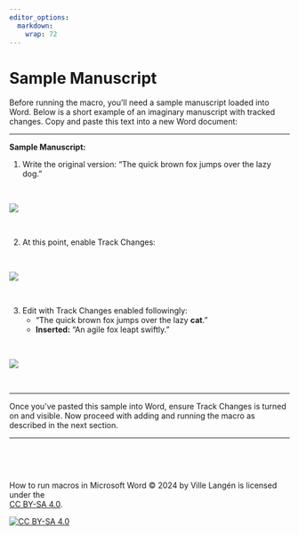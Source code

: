 ```yaml
---
editor_options: 
  markdown: 
    wrap: 72
---
```



# Sample Manuscript

Before running the macro, you’ll need a sample manuscript loaded into Word. Below is a short example of an imaginary manuscript with tracked changes. Copy and paste this text into a new Word document:

---

**Sample Manuscript:**  

1. Write the original version: "The quick brown fox jumps over the lazy dog."

\

![](images/original.png)

\

2. At this point, enable Track Changes:

\

![](images/enable_tracking.png)

\


3. Edit with Track Changes enabled followingly:  
   - "The quick brown fox jumps over the lazy **cat**."  
   - **Inserted:** "An agile fox leapt swiftly."  

\

![](images/example_manuscript.png)

\

---

Once you’ve pasted this sample into Word, ensure Track Changes is turned on and visible. Now proceed with adding and running the macro as described in the next section.

------------------------------------------------------------------------

\

\

How to run macros in Microsoft Word © 2024 by Ville Langén is licensed under the  
[CC BY-SA 4.0](https://creativecommons.org/licenses/by-sa/4.0/?ref=chooser-v1).

[![CC BY-SA 4.0](https://licensebuttons.net/l/by-sa/4.0/88x31.png)](https://creativecommons.org/licenses/by-sa/4.0/)
